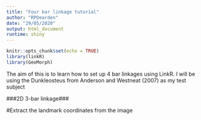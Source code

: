 ```yaml
---
title: "Four bar linkage tutorial"
author: "RPDearden"
date: "29/05/2020"
output: html_document
runtime: shiny
---
```

```r
knitr::opts_chunk$set(echo = TRUE)
library(linkR)
library(GeoMorph)
```
The aim of this is to learn how to set up 4 bar linkages using LinkR. I will be using the Dunkleosteus from Anderson and Westneat (2007) as my test subject

###2D 3-bar linkage###

#Extract the landmark coordinates from the image